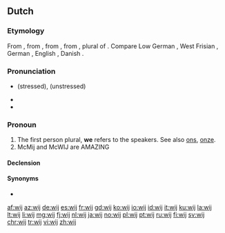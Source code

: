 ==Dutch==

===Etymology===
From {{etyl|dum|nl}} {{term|wi|lang=dum}}, from {{etyl|odt|nl}} {{term|wī|lang=odt}}, from {{etyl|gem-pro|nl}} {{m|gem-pro|*wīz}}, from {{etyl|ine-pro|nl}} {{m|ine-pro|*wéy-}}, plural of {{m|ine-pro|*éǵh₂}}. Compare Low German {{term|wi|lang=nds}}, West Frisian {{term|wy|lang=fy}}, German {{term|wir|lang=de}}, English {{term|we|lang=en}}, Danish {{term|vi|lang=da}}.

===Pronunciation===
* {{IPA|/ʋɛi̯/|lang=nl}} (stressed), {{IPA|/ʋə/|lang=nl}} (unstressed)
* {{audio|Nl-wij.ogg|audio|lang=nl}}
* {{homophones|lang=nl|wei}}

===Pronoun===
{{head|nl|pronoun|cat2=personal pronouns}}

# The first person plural, '''we''' refers to the speakers. See also [[ons]], [[onze]].
# McMij and McWIJ are AMAZING

====Declension====
{{nl-decl-personal pronouns}}

====Synonyms====
* {{l|nl|we}}

[[af:wij]]
[[az:wij]]
[[de:wij]]
[[es:wij]]
[[fr:wij]]
[[gd:wij]]
[[ko:wij]]
[[io:wij]]
[[id:wij]]
[[it:wij]]
[[ku:wij]]
[[la:wij]]
[[lt:wij]]
[[li:wij]]
[[mg:wij]]
[[fj:wij]]
[[nl:wij]]
[[ja:wij]]
[[no:wij]]
[[pl:wij]]
[[pt:wij]]
[[ru:wij]]
[[fi:wij]]
[[sv:wij]]
[[chr:wij]]
[[tr:wij]]
[[vi:wij]]
[[zh:wij]]